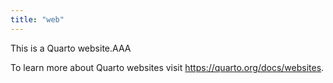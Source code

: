 ```yaml
---
title: "web"
---
```


This is a Quarto website.AAA

To learn more about Quarto websites visit <https://quarto.org/docs/websites>.

